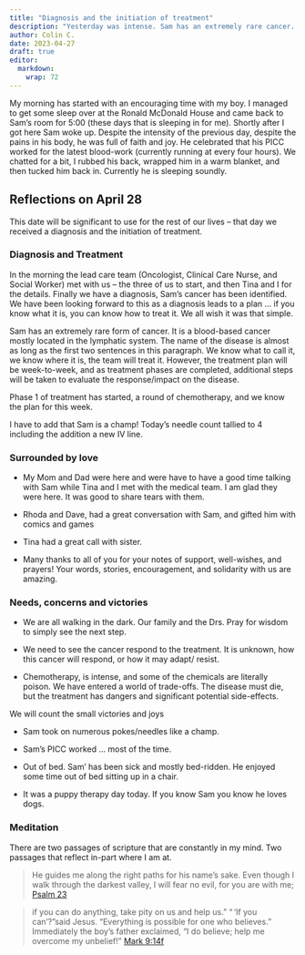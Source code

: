 ```yaml
---
title: "Diagnosis and the initiation of treatment"
description: "Yesterday was intense. Sam has an extremely rare cancer. Treatment of the disease has now started."  
author: Colin C.
date: 2023-04-27
draft: true
editor: 
  markdown: 
    wrap: 72
---
```


My morning has started with an encouraging time with my boy. I managed
to get some sleep over at the Ronald McDonald House and came back to
Sam's room for 5:00 (these days that is sleeping in for me). Shortly
after I got here Sam woke up. Despite the intensity of the previous day,
despite the pains in his body, he was full of faith and joy. He
celebrated that his PICC worked for the latest blood-work (currently
running at every four hours). We chatted for a bit, I rubbed his back,
wrapped him in a warm blanket, and then tucked him back in. Currently he
is sleeping soundly.

## Reflections on April 28

This date will be significant to use for the rest of our lives -- that
day we received a diagnosis and the initiation of treatment.

### Diagnosis and Treatment

In the morning the lead care team (Oncologist, Clinical Care Nurse, and
Social Worker) met with us -- the three of us to start, and then Tina
and I for the details. Finally we have a diagnosis, Sam's cancer has
been identified. We have been looking forward to this as a diagnosis
leads to a plan ... if you know what it is, you can know how to treat
it. We all wish it was that simple.

Sam has an extremely rare form of cancer. It is a blood-based cancer
mostly located in the lymphatic system. The name of the disease is
almost as long as the first two sentences in this paragraph. We know
what to call it, we know where it is, the team will treat it. However,
the treatment plan will be week-to-week, and as treatment phases are
completed, additional steps will be taken to evaluate the
response/impact on the disease.

Phase 1 of treatment has started, a round of chemotherapy, and we know
the plan for this week.

I have to add that Sam is a champ! Today's needle count tallied to 4
including the addition a new IV line.

### Surrounded by love

-   My Mom and Dad were here and were have to have a good time talking
    with Sam while Tina and I met with the medical team. I am glad they
    were here. It was good to share tears with them.

-   Rhoda and Dave, had a great conversation with Sam, and gifted him
    with comics and games

-   Tina had a great call with sister.

-   Many thanks to all of you for your notes of support, well-wishes,
    and prayers! Your words, stories, encouragement, and solidarity with
    us are amazing.

### Needs, concerns and victories

-   We are all walking in the dark. Our family and the Drs. Pray for
    wisdom to simply see the next step.

-   We need to see the cancer respond to the treatment. It is unknown,
    how this cancer will respond, or how it may adapt/ resist.

-   Chemotherapy, is intense, and some of the chemicals are literally
    poison. We have entered a world of trade-offs. The disease must die,
    but the treatment has dangers and significant potential
    side-effects.

We will count the small victories and joys

-   Sam took on numerous pokes/needles like a champ.

-   Sam's PICC worked ... most of the time.

-   Out of bed. Sam' has been sick and mostly bed-ridden. He enjoyed
    some time out of bed sitting up in a chair.

-   It was a puppy therapy day today. If you know Sam you know he loves
    dogs.

### Meditation

There are two passages of scripture that are constantly in my mind. Two
passages that reflect in-part where I am at.

> He guides me along the right paths for his name's sake. Even though I
> walk through the darkest valley, I will fear no evil, for you are with
> me; [Psalm 23](https://www.bible.com/bible/111/PSA.23.NIV)

> if you can do anything, take pity on us and help us." " 'If you
> can'?"said Jesus. "Everything is possible for one who believes."
> Immediately the boy's father exclaimed, "I do believe; help me
> overcome my unbelief!" [Mark
> 9:14f](https://www.bible.com/bible/111/MRK.9.NIV)
